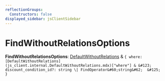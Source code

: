 ```yaml
---
reflectionGroups:
  Constructors: false
displayed_sidebar: jsClientSidebar
---
```



# FindWithoutRelationsOptions

 **FindWithoutRelationsOptions**: [DefaultWithoutRelations](js_client.internal.DefaultWithoutRelations.mdx) & ``{ where: [DefaultWithoutRelations](js_client.internal.DefaultWithoutRelations.mdx)["where"] & &#123; discount_condition_id?: string \| FindOperator&#60;string&#62;  &#125;  }``
